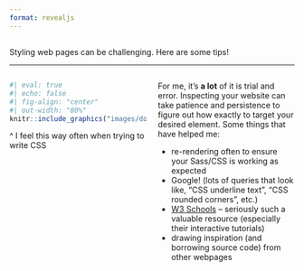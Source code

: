 ```yaml
---
format: revealjs
---
```


##  {#challenging data-menu-title="Styling webpages is challenging"}

[Styling web pages can be challenging. Here are some tips!]{.slide-title-smallest}

<hr>

:::: {.columns}

::: {.column width="50%"}

```r
#| eval: true 
#| echo: false
#| fig-align: "center"
#| out-width: "80%" 
knitr::include_graphics("images/dont-know.gif")
```

::: {.smaller-caption-text .center-text}
^ I feel this way often when trying to write CSS
:::
:::

::: {.column width="50%"}
::: {.body-text}
For me, it's **a lot** of it is trial and error. Inspecting your website can take patience and persistence to figure out how exactly to target your desired element. Some things that have helped me:

::: incremental
- re-rendering often to ensure your Sass/CSS is working as expected
- Google! (lots of queries that look like, "CSS underline text", "CSS rounded corners", etc.)
- [W3 Schools](https://www.w3schools.com/css/default.asp) -- seriously such a valuable resource (especially their interactive tutorials)
- drawing inspiration (and borrowing source code) from other webpages
:::
:::
:::

::::



